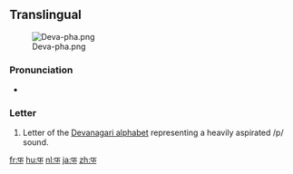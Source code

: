{{also|फ़}}
==Translingual==
[[File:Deva-pha.png|thumb]]

===Pronunciation===
* {{IPA|/pʰə/|lang=mul}}

===Letter===
{{mul-deva|pha}}

# Letter of the [[Devanagari alphabet]] representing a heavily aspirated /p/ sound.

[[fr:फ]]
[[hu:फ]]
[[nl:फ]]
[[ja:फ]]
[[zh:फ]]